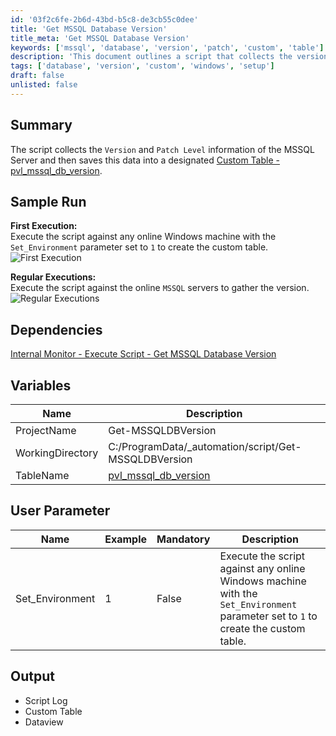 ```yaml
---
id: '03f2c6fe-2b6d-43bd-b5c8-de3cb55c0dee'
title: 'Get MSSQL Database Version'
title_meta: 'Get MSSQL Database Version'
keywords: ['mssql', 'database', 'version', 'patch', 'custom', 'table']
description: 'This document outlines a script that collects the version and patch level information of the MSSQL Server, saving this data into a designated custom table called pvl_mssql_db_version. It includes instructions for execution, dependencies, variables, user parameters, and expected output.'
tags: ['database', 'version', 'custom', 'windows', 'setup']
draft: false
unlisted: false
---
```

## Summary

The script collects the `Version` and `Patch Level` information of the MSSQL Server and then saves this data into a designated [Custom Table - pvl_mssql_db_version](https://proval.itglue.com/DOC-5078775-15161868).

## Sample Run

**First Execution:**  
Execute the script against any online Windows machine with the `Set_Environment` parameter set to `1` to create the custom table.  
![First Execution](../../../static/img/Get-MSSQL-Database-Version/image_1.png)



**Regular Executions:**  
Execute the script against the online `MSSQL` servers to gather the version.  
![Regular Executions](../../../static/img/Get-MSSQL-Database-Version/image_2.png)

## Dependencies

[Internal Monitor - Execute Script - Get MSSQL Database Version](https://proval.itglue.com/DOC-5078775-15161763)

## Variables

| Name              | Description                                           |
|-------------------|-------------------------------------------------------|
| ProjectName       | Get-MSSQLDBVersion                                   |
| WorkingDirectory   | C:/ProgramData/_automation/script/Get-MSSQLDBVersion |
| TableName         | [pvl_mssql_db_version](https://proval.itglue.com/DOC-5078775-15161868) |

## User Parameter

| Name              | Example | Mandatory | Description                                                                                                         |
|-------------------|---------|-----------|---------------------------------------------------------------------------------------------------------------------|
| Set_Environment    | 1       | False     | Execute the script against any online Windows machine with the `Set_Environment` parameter set to `1` to create the custom table. |

## Output

- Script Log
- Custom Table
- Dataview











